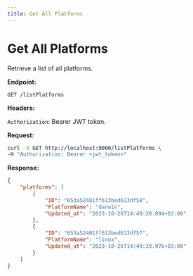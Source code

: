```yaml
---
title: Get All Platforms
---
```

# Get All Platforms

Retrieve a list of all platforms.

**Endpoint:**

`GET /listPlatforms`

**Headers:**

`Authorization`: Bearer JWT token.

**Request:**

```bash
curl -X GET http://localhost:9000/listPlatforms \
-H "Authorization: Bearer <jwt_token>"
```

**Response:**

```json
{
    "platforms": [
        {
            "ID": "653a52481ff613bed613df58",
            "PlatformName": "darwin",
            "Updated_at": "2023-10-26T14:49:28.894+03:00"
        },
        {
            "ID": "653a52401ff613bed613df57",
            "PlatformName": "linux",
            "Updated_at": "2023-10-26T14:49:20.976+03:00"
        }
    ]
}

```